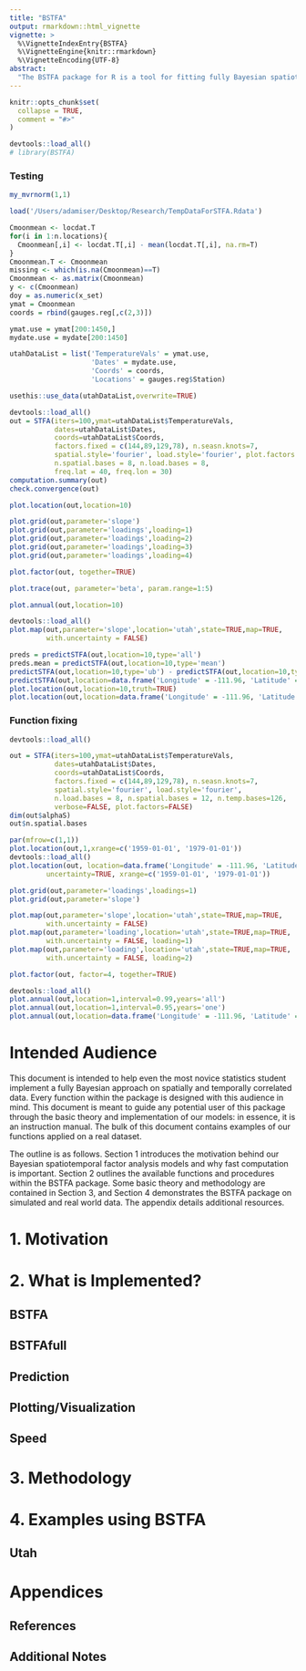 ```yaml
---
title: "BSTFA"
output: rmarkdown::html_vignette
vignette: >
  %\VignetteIndexEntry{BSTFA}
  %\VignetteEngine{knitr::rmarkdown}
  %\VignetteEncoding{UTF-8}
abstract:
  "The BSTFA package for R is a tool for fitting fully Bayesian spatiotemporal factor analysis models under a multivariate normal likelihood. The package implements a computationally rapid approach using dimension reduction via basis functions. The package also supports a non-reduced spatiotemporal factor analysis model with much slower computation. Also included are functions to predict and plot the response variable at missing/unknown locations, methods to visualize processes (such as the linear trend through time) on a grid or map, and a function to plot an estimated curve through some given timeframe (such as annually)."
---
```


```r
knitr::opts_chunk$set(
  collapse = TRUE,
  comment = "#>"
)
```

```r
devtools::load_all()
# library(BSTFA)

```

### Testing

```r
my_mvrnorm(1,1)

load('/Users/adamiser/Desktop/Research/TempDataForSTFA.Rdata')

Cmoonmean <- locdat.T
for(i in 1:n.locations){
  Cmoonmean[,i] <- locdat.T[,i] - mean(locdat.T[,i], na.rm=T)
}
Cmoonmean.T <- Cmoonmean
missing <- which(is.na(Cmoonmean)==T)
Cmoonmean <- as.matrix(Cmoonmean)
y <- c(Cmoonmean)
doy = as.numeric(x_set)
ymat = Cmoonmean
coords = rbind(gauges.reg[,c(2,3)])

ymat.use = ymat[200:1450,]
mydate.use = mydate[200:1450]

utahDataList = list('TemperatureVals' = ymat.use,
                    'Dates' = mydate.use,
                    'Coords' = coords,
                    'Locations' = gauges.reg$Station)

usethis::use_data(utahDataList,overwrite=TRUE)

devtools::load_all()
out = STFA(iters=100,ymat=utahDataList$TemperatureVals,
           dates=utahDataList$Dates,
           coords=utahDataList$Coords,
           factors.fixed = c(144,89,129,78), n.seasn.knots=7,
           spatial.style='fourier', load.style='fourier', plot.factors = FALSE,
           n.spatial.bases = 8, n.load.bases = 8,
           freq.lat = 40, freq.lon = 30)
computation.summary(out)
check.convergence(out)

plot.location(out,location=10)

plot.grid(out,parameter='slope')
plot.grid(out,parameter='loadings',loading=1)
plot.grid(out,parameter='loadings',loading=2)
plot.grid(out,parameter='loadings',loading=3)
plot.grid(out,parameter='loadings',loading=4)

plot.factor(out, together=TRUE)

plot.trace(out, parameter='beta', param.range=1:5)

plot.annual(out,location=10)

devtools::load_all()
plot.map(out,parameter='slope',location='utah',state=TRUE,map=TRUE,
         with.uncertainty = FALSE)

preds = predictSTFA(out,location=10,type='all')
preds.mean = predictSTFA(out,location=10,type='mean')
predictSTFA(out,location=10,type='ub') - predictSTFA(out,location=10,type='lb') 
predictSTFA(out,location=data.frame('Longitude' = -111.96, 'Latitude' = 41.06))
plot.location(out,location=10,truth=TRUE)
plot.location(out,location=data.frame('Longitude' = -111.96, 'Latitude' = 41.06))
```

### Function fixing

```r
devtools::load_all()

out = STFA(iters=100,ymat=utahDataList$TemperatureVals,
           dates=utahDataList$Dates,
           coords=utahDataList$Coords,
           factors.fixed = c(144,89,129,78), n.seasn.knots=7,
           spatial.style='fourier', load.style='fourier',
           n.load.bases = 8, n.spatial.bases = 12, n.temp.bases=126,
           verbose=FALSE, plot.factors=FALSE)
dim(out$alphaS)
out$n.spatial.bases

par(mfrow=c(1,1))
plot.location(out,1,xrange=c('1959-01-01', '1979-01-01'))
devtools::load_all()
plot.location(out, location=data.frame('Longitude' = -111.96, 'Latitude' = 41.06),
         uncertainty=TRUE, xrange=c('1959-01-01', '1979-01-01'))

plot.grid(out,parameter='loadings',loadings=1)
plot.grid(out,parameter='slope')

plot.map(out,parameter='slope',location='utah',state=TRUE,map=TRUE,
         with.uncertainty = FALSE)
plot.map(out,parameter='loading',location='utah',state=TRUE,map=TRUE,
         with.uncertainty = FALSE, loading=1)
plot.map(out,parameter='loading',location='utah',state=TRUE,map=TRUE,
         with.uncertainty = FALSE, loading=2)

plot.factor(out, factor=4, together=TRUE)

devtools::load_all()
plot.annual(out,location=1,interval=0.99,years='all')
plot.annual(out,location=1,interval=0.95,years='one')
plot.annual(out,location=data.frame('Longitude' = -111.96, 'Latitude' = 41.06),years='one',add=T)

```



# Intended Audience

This document is intended to help even the most novice statistics student implement a fully Bayesian approach on spatially and temporally correlated data. Every function within the package is designed with this audience in mind. This document is meant to guide any potential user of this package through the basic theory and implementation of our models: in essence, it is an instruction manual. The bulk of this document contains examples of our functions applied on a real dataset.

The outline is as follows. Section 1 introduces the motivation behind our Bayesian spatiotemporal factor analysis models and why fast computation is important. Section 2 outlines the available functions and procedures within the BSTFA package. Some basic theory and methodology are contained in Section 3, and Section 4 demonstrates the BSTFA package on simulated and real world data. The appendix details additional resources.

# 1. Motivation

# 2. What is Implemented?

## BSTFA
## BSTFAfull
## Prediction
## Plotting/Visualization
## Speed

# 3. Methodology

# 4. Examples using BSTFA
## Utah

# Appendices

## References
## Additional Notes




